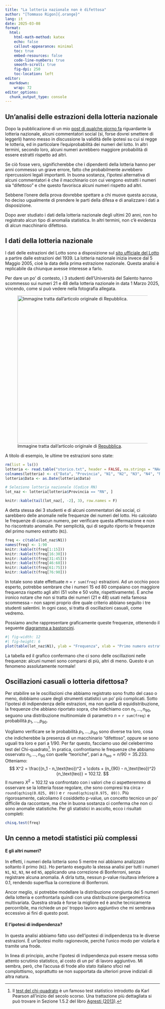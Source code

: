 ```yaml
---
title: "La lotteria nazionale non è difettosa"
author: "[Tommaso Rigon]{.orange}"
lang: it
date: 2025-03-08
format:
  html:
    html-math-method: katex
    echo: false
    callout-appearance: minimal
    toc: true
    embed-resources: false
    code-line-numbers: true
    smooth-scroll: true
    fig-dpi: 250
    toc-location: left
editor: 
  markdown: 
    wrap: 72
editor_options: 
  chunk_output_type: console
---
```


## Un'analisi delle estrazioni della lotteria nazionale

Dopo la pubblicazione di un mio [post di qualche giorno fa](index.qmd) riguardante la lotteria nazionale, alcuni commentatori social (si, forse dovrei smettere di leggerli) hanno messo in discussione la validità delle ipotesi su cui si regge le lotteria, ed in particolare l'[equiprobabilità]{.blue} dei numeri del lotto. In altri termini, secondo loro, alcuni numeri avrebbero maggiore probabilità di essere estratti rispetto ad altri.

Se ciò fosse vero, significherebbe che i dipendenti della lotteria hanno per anni commesso un [grave errore]{.orange}, fatto che probabilmente avrebbero ripercussioni legali importanti. In buona sostanza, l'ipotesi alternativa di alcuni commentatori è che il macchinario con cui vengono estratti i numeri sia "difettoso" e che questo favorisca alcuni numeri rispetto ad altri.

Sebbene l'[onere della prova]{.blue} dovrebbe spettare a chi muove questa accusa, ho deciso ugualmente di prendere le parti della difesa e di analizzare i dati a disposizione. 

Dopo aver studiato i dati della lotteria nazionale degli ultimi 20 anni, [non ho registrato alcun tipo di anomalia statistica]{.orange}. In altri termini, non c'è evidenza di alcun macchinario difettoso. 

## I dati della lotteria nazionale

I dati delle estrazioni del Lotto sono a disposizione sul [sito ufficiale del Lotto](https://www.lotto-italia.it/lotto/estratti-ruote) a partire dalle estrazioni del 1939. La [lotteria nazionale]{.blue} inizia invece dal [5 Maggio 2005]{.blue}, cioè la data della prima estrazione nazionale. Questa analisi è replicabile da chiunque avesse interesse a farlo. 

Per dare un po' di contesto, i 3 studenti dell'Università del Salento hanno scommesso sui numeri 21 e 48 della lotteria nazionale in data 1 Marzo 2025, vincendo, come si può vedere nella fotografia allegata.

![Immagine tratta dall'articolo originale di [Repubblica](https://bari.repubblica.it/cronaca/2025/03/05/news/vinti_50mila_euro_al_lotto_grazie_all_intelligenza_artificiale_il_sistema_di_3_studenti_di_fisica-424043596/).](biglietti.jpg){width=5in}

A titolo di esempio, le ultime tre estrazioni sono state:

```r
rm(list = ls())
lotteria <- read.table("storico.txt", header = FALSE, na.strings = "NAA")
colnames(lotteria) <- c("Data", "Provincia", "N1", "N2", "N3", "N4", "N5")
lotteria$Data <- as.Date(lotteria$Data)

# Seleziono lotteria nazionale (Codice RN)
lot_naz <- lotteria[lotteria$Provincia == "RN", ]

knitr::kable(tail(lot_naz[, -2], 3), row.names = F)
```

A detta stessa dei 3 studenti e di alcuni commentatori dei social, ci sarebbero delle anomalie nelle frequenze dei numeri del lotto. Ho calcolato le frequenze di ciascun numero, per verificare questa affermazione e non ho riscontrato anomalie. Per semplicità, qui di seguito riporto le frequenze del primo numero estratto (`N1`). 

:::{.small}
```r
freq <- c(table(lot_naz$N1))
names(freq) <- 1:90
knitr::kable(t(freq[1:15]))
knitr::kable(t(freq[16:30]))
knitr::kable(t(freq[31:45]))
knitr::kable(t(freq[46:60]))
knitr::kable(t(freq[61:75]))
knitr::kable(t(freq[76:90]))
```
:::


In totale sono state effettuate $n$ = `r sum(freq)` estrazioni. Ad un occhio poco esperto, potrebbe sembrare che i numeri 15 ed 80 compaiano con maggiore frequenza rispetto agli altri (51 volte e 50 volte, rispettivamente). È anche ironico notare che non si tratta dei numeri (21 e 48) usati nella famosa scommessa -- non saprei proprio dire quale criterio abbiano seguito i tre studenti salentini. In ogni caso, si tratta di [oscillazioni casuali]{.orange}, come vedremo. 

Possiamo anche rappresentare graficamente queste frequenze, ottenendo il seguente [diagramma a bastoncini](https://tommasorigon.github.io/StatI/slides/sl_G.pdf). 

```r
#| fig-width: 12
#| fig-height: 6
plot(table(lot_naz$N1), ylab = "Frequenza", xlab = "Primo numero estratto", main = "Lotteria nazionale")
```

::: callout-tip
La tabella ed il grafico confermano che ci sono delle oscillazioni nelle frequenze: alcuni numeri sono comparsi di più, altri di meno. Questo è un fenomeno assolutamente normale! 
:::

## Oscillazioni casuali o lotteria difettosa?

Per stabilire se le oscillazioni che abbiamo registrato sono frutto del caso o meno, dobbiamo usare degli [strumenti statistici]{.orange} un po' più complicati. Sotto l'ipotesi di indipendenza delle estrazioni, ma non quella di equidistribuzione, la frequenze che abbiano riportato sopra, che indichiamo con $n_1,\dots,n_{90}$, seguono una [distribuzione multinomiale]{.blue} di parametro $n$ = `r sum(freq)` e probabilità $p_1,\dots,p_{90}$. 

Vogliamo verificare se le probabilità $p_1,\dots,p_{90}$ sono diverse tra loro, cosa che indicherebbe la presenza di un macchinario "difettoso", oppure se sono uguali tra loro e pari a $1/90$. Per far questo, facciamo uso del celeberrimo [test del Chi-quadrato]{.orange}[^chisq]. In pratica, confrontiamo le frequenze che abbiamo osservato $n_1,\dots,n_{90}$ con quelle "teoriche", pari a $n_\text{teo} = n / 90 = 35.233$. Otteniamo:
$$
X^2 = \frac{(n_1 - n_\text{teo})^2 + \cdots + (n_{90} - n_\text{teo})^2}{n_\text{teo}} = 102.12. 
$$
Il numero $X^2$ = 102.12 va confrontato con i valori che ci aspetteremmo di osservare se la lotteria fosse regolare, che sono compresi tra circa `r round(qchisq(0.025, 89))` e `r round(qchisq(0.975, 89))`. Più rigorosamente, calcoliamo il cosiddetto [p-value]{.blue}, un concetto tecnico un po' difficile da raccontare, ma che in buona sostanza ci conferma che [non ci sono anomalie statistiche]{.orange}. Per gli statistici in ascolto, ecco i risultati completi:
```r
chisq.test(freq)
```

## Un cenno a metodi statistici più complessi

:::callout-warning
#### E gli altri numeri?
In effetti, i numeri della lotteria sono 5 mentre noi abbiamo analizzato soltanto il primo (`N1`). Ho pertanto eseguito la stessa analisi per tutti i numeri `N1`, `N2`, `N3`, `N4` ed `N5`, applicando una correzione di Bonferroni, senza registrare alcuna anomalia. A dirla tutta, nessun p-value risultava inferiore a $0.1$, rendendo superflua la correzione di Bonferroni. 

Ancor meglio, si potrebbe modellare la distribuzione congiunta dei $5$ numeri della lotteria e confrontarla quindi con una distribuzione ipergeometrica multivariata. Questra strada è forse la migliore ed è anche tecnicamente percorribile, ma richiede un po' troppo lavoro aggiuntivo che mi sembrava eccessivo ai fini di questo post.
:::

:::callout-warning
#### E l'ipotesi di indipendenza?
In questa analisi abbiamo fatto uso dell'ipotesi di indipendenza tra le diverse estrazioni. È un'ipotesi molto ragionevole, perchè l'unico modo per violarla è tramite una [frode]{.blue}. 

In linea di principio, anche l'ipotesi di indipendenza può essere messa sotto attento scrutinio statistico, al costo di un po' di lavoro aggiuntivo. Mi sembra, però, che l'accusa di frode allo stato italiano sfoci nel [complottismo]{.blue}, soprattutto se non supportata da ulteriori prove indiziali di altra natura.
:::

[^chisq]: Il [test del chi-quadrato](https://it.wikipedia.org/wiki/Test_chi_quadrato) è un famoso test statistico introdotto da Karl Pearson all'inizio del secolo scorso. Una trattazione più dettagliata si può trovare in Sezione 1.5.2 del libro [Agresti (2013)](https://www.amazon.it/Categorical-Data-Analysis-Alan-Agresti/dp/0470463635).